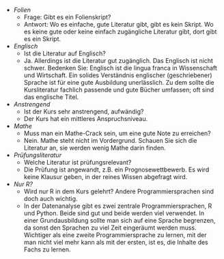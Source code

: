 

- *Folien*
    - Frage: Gibt es ein Folienskript?
    - Antwort: Wo es einfache, gute Literatur gibt, gibt es kein Skript. Wo es keine gute oder keine einfach zugängliche Literatur gibt, dort gibt es ein Skript.
    
- *Englisch*
    - Ist die Literatur auf Englisch?
    - Ja. Allerdings ist die Literatur gut zugänglich. Das Englisch ist nicht schwer. Bedenken Sie: Englisch ist die lingua franca in Wissenschaft und Wirtschaft. Ein solides Verständnis englischer (geschriebener) Sprache ist für eine gute Ausbildung unerlässlich. Zu dem sollte die Kursliteratur fachlich passende und gute Bücher umfassen; oft sind das englische Titel. 
    
- *Anstrengend*
    - Ist der Kurs sehr anstrengend, aufwändig?
    - Der Kurs hat ein mittleres Anspruchsniveau. 
    
- *Mathe*
    - Muss man ein Mathe-Crack sein, um eine gute Note zu erreichen?
    - Nein. Mathe steht nicht im Vordergrund. Schauen Sie sich die Literatur an, sie werden wenig Mathe darin finden.
    
- *Prüfungsliteratur*
    - Welche Literatur ist prüfungsrelevant?
    - Die Prüfung ist angewandt, z.B. ein Prognosewettbewerb. Es wird keine Klausur geben, in der reines Wissen abgefragt wird.


- *Nur R?*
    - Wird nur R in dem Kurs gelehrt? Andere Programmiersprachen sind doch auch wichtig.
    - In der Datenanalyse gibt es zwei zentrale Programmiersprachen, R und Python. Beide sind gut und beide werden viel verwendet. In einer Grundausbildung sollte man sich auf eine Sprache begrenzen, da sonst den Sprachen zu viel Zeit eingeräumt werden muss. Wichtiger als eine zweite Programmiersprache zu lernen, mit der man nicht viel mehr kann als mit der ersten, ist es, die Inhalte des Fachs zu lernen.
    
    
